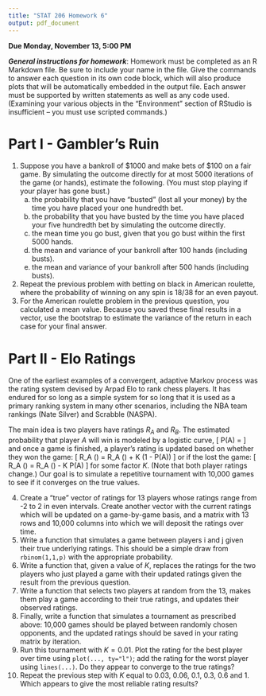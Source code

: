 ```yaml
---
title: "STAT 206 Homework 6"
output: pdf_document
---
```


**Due Monday, November 13, 5:00 PM**

***General instructions for homework***: Homework must be completed as an R Markdown file.  Be sure to include your name in the file.  Give the commands to answer each question in its own code block, which will also produce plots that will be automatically embedded in the output file. Each answer must be supported by written statements as well as any code used.  (Examining your various objects in the "Environment" section of RStudio is insufficient -- you must use scripted commands.)

Part I - Gambler’s Ruin
==========

1. Suppose you have a bankroll of $1000 and make bets of $100 on a fair game. By simulating the outcome directly for at most 5000 iterations of the game (or hands), estimate the following.  (You must stop playing if your player has gone bust.)
    a. the probability that you have “busted” (lost all your money) by the time you have placed your one hundredth bet.
    b. the probability that you have busted by the time you have placed your five hundredth bet by simulating the outcome directly.
    c. the mean time you go bust, given that you go bust within the first 5000 hands.
    d. the mean and variance of your bankroll after 100 hands (including busts).
    e. the mean and variance of your bankroll after 500 hands (including busts).
2. Repeat the previous problem with betting on black in American roulette, where the probability of winning on any spin is 18/38 for an even payout.
3. For the American roulette problem in the previous question, you calculated a mean value. Because you saved these final results in a vector, use the bootstrap to estimate the variance of the return in each case for your final answer. 

Part II - Elo Ratings
==========

One of the earliest examples of a convergent, adaptive Markov process was the rating system devised by Arpad Elo to rank chess players. It has endured for so long as a simple system for so long that it is used as a primary ranking system in many other scenarios, including the NBA team rankings (Nate Silver) and Scrabble (NASPA).

The main idea is two players have ratings $R_A$ and $R_B$. The estimated probability that player $A$ will win is modeled by a logistic curve,
\[
P(A) = \frac{1}{1 + \exp (R_B - R_A)}
\]
and once a game is finished, a player’s rating is updated based on whether they won the game: 
\[
R_A (\text{new}) = R_A (\text{old}) + K (1 - P(A))
\]
or if the lost the game:
\[
R_A (\text{new}) = R_A (\text{old}) - K P(A)
\]
for some factor $K$. (Note that both player ratings change.)  Our goal is to simulate a repetitive tournament with 10,000 games to see if it converges on the true values.

4. Create a “true” vector of ratings for 13 players whose ratings range from -2 to 2 in even intervals. Create another vector with the current ratings which will be updated on a game-by-game basis, and a matrix with 13 rows and 10,000 columns into which we will deposit the ratings over time.
5. Write a function that simulates a game between players i and j given their true underlying ratings. This should be a simple draw from `rbinom(1,1,p)` with the appropriate probability.
6. Write a function that, given a value of $K$, replaces the ratings for the two players who just played a game with their updated ratings given the result from the previous question.
7. Write a function that selects two players at random from the 13, makes them play a game according to their true ratings, and updates their observed ratings.
8. Finally, write a function that simulates a tournament as prescribed above: 10,000 games should be played between randomly chosen opponents, and the updated ratings should be saved in your rating matrix by iteration.
9. Run this tournament with $K = 0.01$. Plot the rating for the best player over time using `plot(..., ty="l")`; add the rating for the worst player using `lines(...)`. Do they appear to converge to the true ratings?
10. Repeat the previous step with $K$ equal to 0.03, 0.06, 0.1, 0.3, 0.6 and 1. Which appears to give the most reliable rating results?

